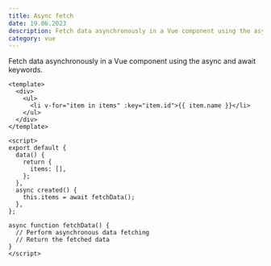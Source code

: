 ```yaml
---
title: Async fetch
date: 19.06.2023
description: Fetch data asynchronously in a Vue component using the async and await keywords.
category: vue
---
```


Fetch data asynchronously in a Vue component using the async and await keywords.

```
<template>
  <div>
    <ul>
      <li v-for="item in items" :key="item.id">{{ item.name }}</li>
    </ul>
  </div>
</template>

<script>
export default {
  data() {
    return {
      items: [],
    };
  },
  async created() {
    this.items = await fetchData();
  },
};

async function fetchData() {
  // Perform asynchronous data fetching
  // Return the fetched data
}
</script>
```
